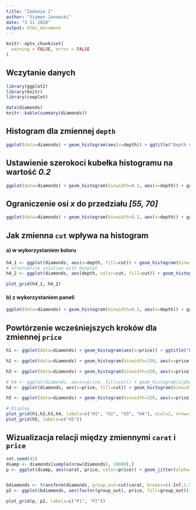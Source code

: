 ```yaml
---
title: "Zadanie 2"
author: "Szymon Janowski"
date: "3 11 2020"
output: html_document
---
```


```r
knitr::opts_chunk$set(
  warning = FALSE, error = FALSE
)
```

## Wczytanie danych

```r
library(ggplot2)
library(knitr)
library(cowplot)

data(diamonds)
knitr::kable(summary(diamonds))
```

## Histogram dla zmiennej `depth`

```r
ggplot(data=diamonds) + geom_histogram(aes(x=depth)) + ggtitle("Depth variable histogram") + xlab("Depth") + ylab("Frequency")
```

## Ustawienie szerokoci kube&#322;ka histogramu na warto&#347;&#263; *0.2*

```r
ggplot(data=diamonds) + geom_histogram(binwidth=0.2, aes(x=depth)) + ggtitle("Depth variable histogram (edited binwidth)") + xlab("Depth") + ylab("Frequency")
```

## Ograniczenie osi *x* do przedzia&#322;u *[55, 70]*

```r
ggplot(data=diamonds) + geom_histogram(binwidth=0.2, aes(x=depth)) + ggtitle("Depth variable histogram (edited xlim)") + xlab("Depth") + ylab("Frequency") + xlim(55, 70)
```

## Jak zmienna `cut` wp&#322;ywa na histogram
#### a) w wykorzystaniem koloru

```r
h4_1 <- ggplot(diamonds, aes(x=depth, fill=cut)) + geom_histogram(binwidth=0.2, alpha=0.2, position="identity") + ggtitle("Depth variable distribution by `cut`") + xlab("Depth") + ylab("Frequency") + xlim(55, 70)
# alternative solution with boxplot
h4_2 <- ggplot(diamonds, aes(depth, color=cut, fill=cut)) + geom_histogram(binwidth=0.2, alpha=0.2) + ggtitle("Alternative solution") + xlab("Depth") + ylab("Frequency") + xlim(55, 70)

plot_grid(h4_1, h4_2)
```

#### b) z wykorzystaniem paneli

```r
ggplot(data=diamonds) + geom_histogram(binwidth=0.2, aes(x=depth)) + ggtitle("Depth variable histogram by `cut`") + xlab("Depth") + ylab("Frequency") + facet_wrap(~cut)
```

## Powt&#243;rzenie wcze&#347;niejszych krok&#243;w dla zmiennej `price`

```r
h1 <- ggplot(data=diamonds) + geom_histogram(aes(x=price)) + ggtitle("Price variable histogram") + xlab("Price") + ylab("Frequency")

h2 <- ggplot(data=diamonds) + geom_histogram(binwidth=150, aes(x=price)) + ggtitle("Price variable histogram (edited binwidth)") + xlab("Price") + ylab("Frequency")

h3 <- ggplot(data=diamonds) + geom_histogram(binwidth=150, aes(x=price)) + ggtitle("Price variable histogram (edited xlim)") + xlab("Price") + ylab("Frequency") + xlim(0, 10000)

# h4 <- ggplot(diamonds, aes(x=price, fill=cut)) + geom_histogram(alpha=0.2, position="identity") + ggtitle("Price variable distribution by `cut`") + xlab("Cut") + ylab("Price")
h4 <- ggplot(diamonds, aes(x=price, fill=cut)) + geom_histogram(binwidth=150, alpha=0.2, position="identity")  + ggtitle("Price variable distribution by `cut`") + xlab("Price") + ylab("Frequency") + xlim(0, 10000)

h5 <- ggplot(data=diamonds) + geom_histogram(binwidth=150, aes(x=price)) + ggtitle("Price variable histogram by `cut`") + xlab("Price") + ylab("Frequency") + facet_wrap(~cut, ncol = 5)

# Display
plot_grid(h1,h2,h3,h4, labels=c("H1", "H2", "H3", "H4"), ncol=2, nrow=2)
plot_grid(h5, labels=c("H5"))
```

## Wizualizacja relacji mi&#281;dzy zmiennymi `carat` i `price`
```r
set.seed(42)
dsamp <- diamonds[sample(nrow(diamonds), 10000),]
p <- ggplot(dsamp, aes(carat, price, color=price)) + geom_jitter(alpha=0.1) + ggtitle("Price of a diamond based on the carat of a unit") + xlab("Carat") + ylab("Price") + geom_smooth(method='loess', size=0.5, se=TRUE, fill="#ffaa80", colour="#ff5500", alpha=0.1)


bdiamonds <- transform(diamonds, group_out=cut(carat, breaks=c(-Inf,1.5, 2.5, 3.5, 4.5, Inf), labels=c("<1.5", "1.5-2.5", "2.5-3.5", "3.5-4.5", ">4.5")))
p2 <- ggplot(bdiamonds, aes(factor(group_out), price, fill=group_out)) + geom_boxplot() + ggtitle("Price distribution for carats") + xlab("Carat") + ylab("Price")

plot_grid(p, p2, labels=c("P1", "P2"))

```
